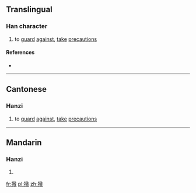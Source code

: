 ==Translingual==

===Han character===
{{Han char|rn=64|rad=手|as=13|sn=16|four=5804<sub>0</sub>|canj=手廿口大 (QTRK)|ids=⿰扌敬}}

# {{context|Cantonese}} to [[guard]] [[against]], [[take]] [[precaution]]s

====References====
* {{Han ref|kx=0458.180|dkj=12809|dj=0807.070|hdz=31954.030|uh=64CF|ud=25807|bh=E9A7|bd=59815}}

----

==Cantonese==

===Hanzi===
{{yue-hanzi|jyut=[[geng6]], [[king4]]|y=geng6, king4}}

# to [[guard]] [[against]], [[take]] [[precaution]]s

----

==Mandarin==

===Hanzi===
{{cmn-hanzi|pin=[[jìng]] ([[jing4]])|wg=ching<sup>4</sup>}}

# {{defn|lang=cmn|sort=手13}}

[[fr:擏]]
[[pl:擏]]
[[zh:擏]]